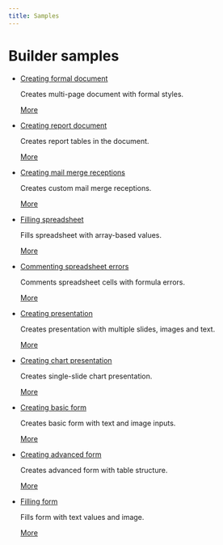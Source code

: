 ```yaml
---
title: Samples
---
```

# Builder samples

* [](/docbuilder/buildersamples/createformaldocument)

  [Creating formal document](/docbuilder/buildersamples/createformaldocument)

  Creates multi-page document with formal styles.

  [More](/docbuilder/buildersamples/createformaldocument)

* [](/docbuilder/buildersamples/createreports)

  [Creating report document](/docbuilder/buildersamples/createreports)

  Creates report tables in the document.

  [More](/docbuilder/buildersamples/createreports)

* [](/docbuilder/buildersamples/mailmergereceptions)

  [Creating mail merge receptions](/docbuilder/buildersamples/mailmergereceptions)

  Creates custom mail merge receptions.

  [More](/docbuilder/buildersamples/mailmergereceptions)

* [](/docbuilder/buildersamples/fillspreadsheet)

  [Filling spreadsheet](/docbuilder/buildersamples/fillspreadsheet)

  Fills spreadsheet with array-based values.

  [More](/docbuilder/buildersamples/fillspreadsheet)

* [](/docbuilder/buildersamples/commenterrors)

  [Commenting spreadsheet errors](/docbuilder/buildersamples/commenterrors)

  Comments spreadsheet cells with formula errors.

  [More](/docbuilder/buildersamples/commenterrors)

* [](/docbuilder/buildersamples/createpresentation)

  [Creating presentation](/docbuilder/buildersamples/createpresentation)

  Creates presentation with multiple slides, images and text.

  [More](/docbuilder/buildersamples/createpresentation)

* [](/docbuilder/buildersamples/createchartpresentation)

  [Creating chart presentation](/docbuilder/buildersamples/createchartpresentation)

  Creates single-slide chart presentation.

  [More](/docbuilder/buildersamples/createchartpresentation)

* [](/docbuilder/buildersamples/createbasicform)

  [Creating basic form](/docbuilder/buildersamples/createbasicform)

  Creates basic form with text and image inputs.

  [More](/docbuilder/buildersamples/createbasicform)

* [](/docbuilder/buildersamples/createadvancedform)

  [Creating advanced form](/docbuilder/buildersamples/createadvancedform)

  Creates advanced form with table structure.

  [More](/docbuilder/buildersamples/createadvancedform)

* [](/docbuilder/buildersamples/fillform)

  [Filling form](/docbuilder/buildersamples/fillform)

  Fills form with text values and image.

  [More](/docbuilder/buildersamples/fillform)
